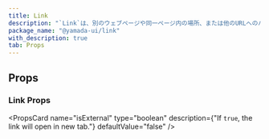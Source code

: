```yaml
---
title: Link
description: "`Link`は、別のウェブページや同一ページ内の場所、または他のURLへのハイパーリンクを作成するコンポーネントです。"
package_name: "@yamada-ui/link"
with_description: true
tab: Props
---
```


## Props

### Link Props

<PropsCard
  name="isExternal"
  type="boolean"
  description={"If `true`, the link will open in new tab."}
  defaultValue="false"
/>
